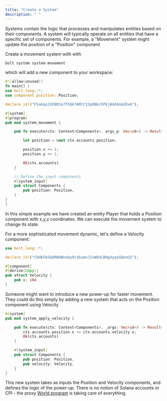 ```yaml
---
title: "Create a System"
description: " "
---
```


Systems contain the logic that processes and manipulates entities based on their components. A system will typically operate on all entities that have a specific set of components. For example, a "Movement" system might update the position of a "Position" component

Create a movement system with with


```rust
bolt system system-movement
```

which will add a new component to your workspace:

```rust
#![allow(unused)]
fn main() {
use bolt_lang::*;
use component_position::Position;

declare_id!("FSa6qoJXFBR3a7ThQkTAMrC15p6NkchPEjBdd4n6dXxA");

#[system]
#[program]
pub mod system_movement {

    pub fn execute(ctx: Context<Components>, args_p: Vec<u8>) -> Result<Components> {

        let position = &mut ctx.accounts.position;

        position.x += 1;
        position.y += 1;

        Ok(ctx.accounts)
    }

    // Define the input components
    #[system_input]
    pub struct Components {
        pub position: Position,
    }
}
}

```
In this simple example we have created an entity Player that holds a Position component with x,y,z coordinates. We can execute the movement system to change its state. 

For a more sophisticated movement dynamic, let's define a Velocity component:

```rust
use bolt_lang::*;

declare_id!("CbHEFbSQdRN4Wnoby9r16umnJ1zWbULBHg4yqzGQonU1");

#[component]
#[derive(Copy)]
pub struct Velocity {
    pub x: i64
}
```

Someone might want to introduce a new power-up for faster movement. They could do this simply by adding a new system that acts on the Position component using Velocity

```rust
#[system]
pub mod system_apply_velocity {

    pub fn execute(ctx: Context<Components>, _args: Vec<u8>) -> Result<Components> {
        ctx.accounts.position.x += ctx.accounts.velocity.x;
        Ok(ctx.accounts)
    }

    #[system_input]
    pub struct Components {
        pub position: Position,
        pub velocity: Velocity,	
    }
}
```

This new system takes as inputs the Position and Velocity components, and defines the logic of the power-up. There is no notion of Solana accounts or CPI - the proxy [World program](https://github.com/magicblock-labs/bolt/tree/main/programs/world) is taking care of everything.
